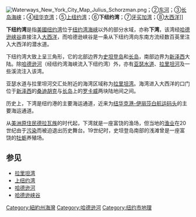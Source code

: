 {{main|纽约市地理}}

[[File:Waterways_New_York_City_Map_Julius_Schorzman.png|thumb]]；②[[東河_(紐約市)|东河]]；③[[长岛海峡|长岛海峡]]；④[[纽华克湾|纽华克湾]]；⑤[[上纽约湾|上纽约湾]]；⑥'''下纽约湾'''；⑦[[牙买加湾|牙买加湾]]；⑧[[大西洋|大西洋]]]]

'''下纽约湾'''是指[[美國|美國]][[纽约湾|纽约湾]]位于[[纽约湾海峡|纽约湾海峡]]以外的部分水域，亦称'''下湾'''，该湾经[[哈德逊峡谷|哈德逊峡谷]]直接注入[[大西洋|大西洋]]，而哈德逊峡谷是一条从下纽约湾向东南方流经数百英里注入大西洋的潜水道。

下纽约湾大致上呈三角形，它的北部边界为[[史坦登岛|史坦登岛]]和[[长岛|长岛]]，南部边界为[[新泽西|新泽西]]大陆。除[[哈德逊河|哈德逊河]]（经纽约湾海峡流入下纽约湾）外，亦有[[亚瑟水道|亚瑟水道]]、[[拉里坦河|拉里坦河]]及一些溪流注入该湾。

亚瑟水道与拉里坦河交汇处附近的海湾区域称为[[拉里坦湾|拉里坦湾]]。海湾进入大西洋的口门位于[[新泽西|新泽西]]的[[桑迪胡克_(新泽西)|桑迪胡克]]与[[长岛|长岛]]上的[[罗卡威_(皇后区)|罗卡威]]两块陆地间之间。

历史上，下湾是纽约港的主要海运通道，近来为[[纽华克港-伊丽莎白航运码头|纽华克港-伊丽莎白航运码头]]的主要海运通道。

从[[印第安人|美洲原住民]][[德拉瓦族|德拉瓦族]]的时代起，下湾就是一座富饶的渔场，但当地的[[渔业|渔业]]在20世纪由于[[污染|污染]]而被迫退出历史舞台。19世纪时，史坦登岛南部的浅滩曾是一座富饶的[[牡蛎|牡蛎]]养殖场。

== 参见 ==

* [[拉里坦湾|拉里坦湾]]
* [[上纽约湾|上纽约湾]]
* [[哈德逊河|哈德逊河]]
* [[哈德逊峡谷|哈德逊峡谷]]

{{Authority control}}
[[Category:紐約州海灣|Category:紐約州海灣]]
[[Category:哈德逊河|Category:哈德逊河]]
[[Category:纽约市地理|Category:纽约市地理]]